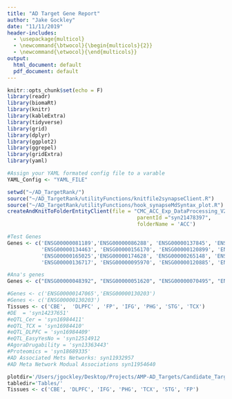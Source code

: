 ```yaml
---
title: "AD Target Gene Report"
author: "Jake Gockley"
date: "11/11/2019"
header-includes:
  - \usepackage{multicol}
  - \newcommand{\btwocol}{\begin{multicols}{2}}
  - \newcommand{\etwocol}{\end{multicols}}
output:
  html_document: default
  pdf_document: default
---
```


```r
knitr::opts_chunk$set(echo = F)
library(readr)
library(biomaRt)
library(knitr)
library(kableExtra)
library(tidyverse)
library(grid)
library(dplyr)
library(ggplot2)
library(ggrepel)
library(gridExtra)
library(yaml)
```

```r
#Assign your YAML formated config file to a varable
YAML_Config <- "YAML_FILE"

setwd("~/AD_TargetRank/")
source("~/AD_TargetRank/utilityFunctions/knitfile2synapseClient.R")
source("~/AD_TargetRank/utilityFunctions/hook_synapseMdSyntax_plot.R")
createAndKnitToFolderEntityClient(file = "CMC_ACC_Exp_DataProcessing_V2.Rmd",
                                          parentId ="syn21478397",
                                          folderName = 'ACC')

#Test Genes
Genes <- c('ENSG00000081189','ENSG00000086288', 'ENSG00000137845', 'ENSG00000138600', 'ENSG00000173157', 
           'ENSG00000134463', 'ENSG00000156170', 'ENSG00000120899', 'ENSG00000147065','ENSG00000130203', 
           'ENSG00000165025','ENSG00000174628', 'ENSG00000265148', 'ENSG00000159640', 'ENSG00000154734', 
           'ENSG00000136717', 'ENSG00000095970', 'ENSG00000120885', 'ENSG00000064687')

#Ana's genes
Genes <- c("ENSG00000048392", "ENSG00000051620", "ENSG00000070495", "ENSG00000074800", "ENSG00000077152", "ENSG00000091140", "ENSG00000096060", "ENSG00000100030", "ENSG00000100418", "ENSG00000100605", "ENSG00000105220", "ENSG00000105398", "ENSG00000108424", "ENSG00000109576", "ENSG00000111640", "ENSG00000113657", "ENSG00000117115", "ENSG00000117228", "ENSG00000119125", "ENSG00000121879", "ENSG00000128683", "ENSG00000130540", "ENSG00000136634", "ENSG00000137992", "ENSG00000139112", "ENSG00000140374", "ENSG00000143546", "ENSG00000146701", "ENSG00000146733", "ENSG00000155368", "ENSG00000156709", "ENSG00000162433", "ENSG00000164111", "ENSG00000165025", "ENSG00000166224", "ENSG00000167325", "ENSG00000167720", "ENSG00000168291", "ENSG00000176490", "ENSG00000177511", "ENSG00000186298", "ENSG00000196154", "ENSG00000197448", "ENSG00000197956", "ENSG00000213719")

#Genes <- c('ENSG00000147065','ENSG00000130203')
#Genes <- c('ENSG00000130203')
Tissues <- c('CBE',  'DLPFC' , 'FP', 'IFG', 'PHG', 'STG', 'TCX')
#DE  = 'syn14237651'
#eQTL_Cer = 'syn16984411'
#eQTL_TCX = 'syn16984410'
#eQTL_DLPFC = 'syn16984409'
#eQTL_EasyYesNo = 'syn12514912
#AgoraDrugability = 'syn13363443'
#Proteomics = 'syn18689335'
#AD Associated Mets Networks: syn11932957
#AD Meta Network Modual Associations syn11954640
```


```r
plotdir='/Users/jgockley/Desktop/Projects/AMP-AD_Targets/Candidate_Target_Profiler/Plots/'
tabledir='Tables/'
Tissues <- c('CBE', 'DLPFC', 'IFG', 'PHG', 'TCX', 'STG', 'FP')

```
